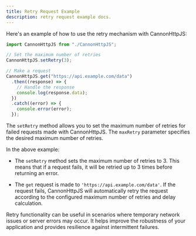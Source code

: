 ```yaml
---
title: Retry Request Example
description: retry request example docs.
---
```


Here's an example of how to use the retry mechanism with CannonHttpJS:

```javascript
import CannonHttpJS from "./CannonHttpJS";

// Set the maximum number of retries
CannonHttpJS.setRetry(3);

// Make a request
CannonHttpJS.get("https://api.example.com/data")
  .then((response) => {
    // Handle the response
    console.log(response.data);
  })
  .catch((error) => {
    console.error(error);
  });
```

The `setRetry` method allows you to set the maximum number of retries for failed requests made with CannonHttpJS. The `maxRetry` parameter specifies the desired maximum number of retries.

In the above example:

- The `setRetry` method sets the maximum number of retries to 3. This means that if a request fails, it will be retried up to 3 times before returning an error.

- The `get` request is made to `'https://api.example.com/data'`. If the request fails, CannonHttpJS will automatically retry the request according to the configured maximum number of retries and delay calculation.

Retry functionality can be useful in scenarios where temporary network issues or server errors may occur. It helps improve the robustness of your application and provides resilience against intermittent failures.
